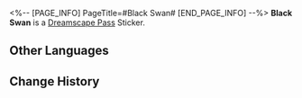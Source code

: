 <%-- [PAGE_INFO]
PageTitle=#Black Swan#
[END_PAGE_INFO] --%>
{{Stub|Location information}}
{{Item Infobox
|id          = 225008
|image       = Dreamscape Pass Sticker Black Swan.png
|type        = Dreamscape Pass Sticker
|type2       = Ashes to Ashes, Dust to Dust Stickers
|invCategory = 
|rarity      = 4
|effect      = 
|description = Digital stickers that can be used to decorate the pages of the Dreamtour Handbook. They come in many different styles.
|source1     = [[Unlocked by Default]]
}}
{{Description|In the end, precious memories still find their way into my hands.}}
'''Black Swan''' is a [[Dreamscape Pass]] Sticker.

==Other Languages==
{{Other Languages
|en   = Black Swan
|zhs  = 黑天鹅
|zht  = 黑天鵝
|ja   = ブラックスワン
|ko   = 블랙 스완
|es   = Cisne Negro
|fr   = Cygne noir
|ru   = Чёрный Лебедь
|th   = Black Swan
|vi   = Black Swan
|de   = Schwarzer Schwan
|id   = Black Swan
|pt   = Cisne Negro
}}

==Change History==
{{Change History|2.3}}